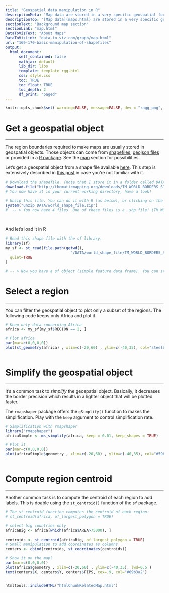 ```yaml
---
title: "Geospatial data manipulation in R"
descriptionMeta: "Map data are stored in a very specific geospatial format in R. This post describes the most common manipulations you may have to apply: selecting zone, simplifying the borders, and more."
descriptionTop: "[Map data](maps.html) are stored in a very specific geospatial format in `R`. This post describes the most common manipulations you may have to apply: selecting zone, simplifying the borders, and more."
sectionText: "Background map section"
sectionLink: "map.html"
DataToVizText: "About Maps"
DataToVizLink: "data-to-viz.com/graph/map.html"
url: "169-170-basic-manipulation-of-shapefiles"
output:
  html_document:
      self_contained: false    
      mathjax: default
      lib_dir: libs
      template: template_rgg.html
      css: style.css
      toc: TRUE
      toc_float: TRUE
      toc_depth: 2
      df_print: "paged"
---
```



```r
knitr::opts_chunk$set( warning=FALSE, message=FALSE, dev = "ragg_png", dpi = 300)
```

<div class="container">



# Get a geospatial object
***

The region boundaries required to make maps are usually stored in geospatial objects. Those objects can come from [shapefiles](168-load-a-shape-file-into-r.html), [geojson files](325-background-map-from-geojson-format-in-r.html) or provided in a [R package](278-the-maps-library.html). See the [map](maps.html) section for possibilities.

Let's get a geospatial object from a shape file available [here](http://thematicmapping.org/downloads/world_borders.php). This step is extensively described in [this post](168-load-a-shape-file-into-r.html) in case you're not familiar with it.

```r
# Download the shapefile. (note that I store it in a folder called DATA. You have to change that if needed.)
download.file("http://thematicmapping.org/downloads/TM_WORLD_BORDERS_SIMPL-0.3.zip" , destfile="DATA/world_shape_file.zip")
# You now have it in your current working directory, have a look!

# Unzip this file. You can do it with R (as below), or clicking on the object you downloaded.
system("unzip DATA/world_shape_file.zip")
#  -- > You now have 4 files. One of these files is a .shp file! (TM_WORLD_BORDERS_SIMPL-0.3.shp)
```

<br>

And let's load it in R

```r
# Read this shape file with the sf library. 
library(sf)
my_sf <- st_read(file.path(getwd(),
                             "/DATA/world_shape_file/TM_WORLD_BORDERS_SIMPL-0.3.shp"),
  quiet=TRUE
)

# -- > Now you have a sf object (simple feature data frame). You can start doing maps!
```











# Select a region {#select}
***

<div class = "row">

<div class = "col-md-6  col-sm-12 align-self-center">

You can filter the geospatial object to plot only a subset of the regions. The following code keeps only Africa and plot it.

</div>


<div class = "col-md-6  col-sm-12">

```r
# Keep only data concerning Africa
africa <- my_sf[my_sf$REGION == 2, ]

# Plot africa
par(mar=c(0,0,0,0))
plot(st_geometry(africa) , xlim=c(-20,60) , ylim=c(-40,35), col="steelblue", lwd=0.5 )
```

</div>
</div>

```r
```









# Simplify the geospatial object {#simplify}
***

<div class = "row">

<div class = "col-md-6  col-sm-12 align-self-center">

It's a common task to *simplify* the geospatial object. Basically, it decreases the border precision which results in a lighter object that will be plotted faster.

The `rmapshaper` package offers the `gSimplify()` function to makes the simplification. Play with the `keep` argument to control simplification rate.

</div>


<div class = "col-md-6  col-sm-12">

```r
# Simplification with rmapshaper
library("rmapshaper")
africaSimple <- ms_simplify(africa, keep = 0.01, keep_shapes = TRUE)

# Plot it
par(mar=c(0,0,0,0))
plot(africaSimple$geometry , xlim=c(-20,60) , ylim=c(-40,35), col="#59b2a3", lwd=0.5 )
```

</div>
</div>

```r
```
















# Compute region centroid  {#centroid}
***

<div class = "row">

<div class = "col-md-6  col-sm-12 align-self-center">

Another common task is to compute the centroid of each region to add labels. This is doable using the `st_centroid()` function of the `sf` package.

</div>

<div class = "col-md-6  col-sm-12">

```r
# The st_centroid function computes the centroid of each region:
# st_centroid(africa, of_largest_polygon = TRUE)

# select big countries only
africaBig <- africa[which(africa$AREA>75000), ]

centroids <- st_centroid(africaBig, of_largest_polygon = TRUE)
# Small manipulation to add coordinates as columns
centers <- cbind(centroids, st_coordinates(centroids))

# Show it on the map?
par(mar=c(0,0,0,0))
plot(africa$geometry , xlim=c(-20,60) , ylim=c(-40,35), lwd=0.5 )
text(centers$X, centers$Y, centers$FIPS, cex=.9, col="#69b3a2")
```

</div>
</div>

```r
```











<!-- Close container -->
</div>




```r
htmltools::includeHTML("htmlChunkRelatedMap.html")
```
